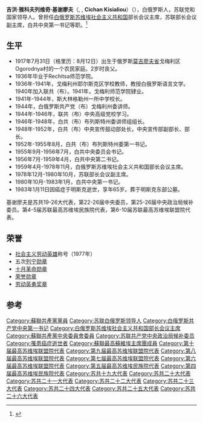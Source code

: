 {{Infobox Officeholder
| name        = 吉洪·雅科夫列维奇·基谢廖夫
| original_name= Ти́хон Я́ковлевич Киселёв <br/>Ціхан Якаўлевіч Кісялёў
| image       = Tikhon Kiselyov.jpg
| width       = 150px
| office     = [[白俄罗斯苏维埃社会主义共和国|白俄罗斯苏维埃社会主义共和国]]部长会议主席
| term_start = {{dts|1959|4|9}}
| term_end   = {{dts|1978|11|11}}
| predecessor= [[尼古拉·叶夫列莫维奇·阿夫希莫维奇|尼古拉·叶夫列莫维奇·阿夫希莫维奇]]
| successor  = [[亚历山大·尼基福罗维奇·阿克肖诺夫|亚历山大·尼基福罗维奇·阿克肖诺夫]]
| office2     = 苏联部长会议副主席
| term_start2 = 1978年12月5日
| term_end2   = 1980年10月23日
| premier2    = [[阿列克谢·柯西金|阿列克谢·柯西金]]
| predecessor2= [[基里尔·特罗菲莫维奇·马祖罗夫|基里尔·特罗菲莫维奇·马祖罗夫]]
| successor2  = [[瓦伦丁·尼古拉耶维奇·马克耶夫|瓦伦丁·尼古拉耶维奇·马克耶夫]]
| office3      = [[白俄罗斯共产党_(1918年)|白俄罗斯共产党]]中央第一书记
| term_start3  = {{dts|1980|10|15}}
| term_end3    = {{dts|1983|1|11}}
| predecessor3 = [[彼得·米罗诺维奇·马谢罗夫|彼得·米罗诺维奇·马谢罗夫]]
| successor3   = [[尼古拉·尼基托维奇·斯柳尼科夫|尼古拉·尼基托维奇·斯柳尼科夫]]
| birth_date  = {{OldStyleDate|1917年|8月12日|7月31日}}
| birth_place = {{RUS}}[[莫吉廖夫省|莫吉廖夫省]]戈梅利区Ogorodnya村
| death_date  = {{death date and age|1983|1|11|1917|8|12|df=y}}
| death_place = {{URS}}[[白俄罗斯苏维埃社会主义共和国|白俄罗斯苏维埃社会主义共和国]][[明斯克|明斯克]]
| nationality = {{RUS}}（1917）<br>{{flag|Russian SFSR|1918}}（1918-1922）<br>{{URS}}（1922-1983）
| party       = [[苏联共产党|苏联共产党]]
| profession  = 政治人物
|awards={{{!}} style="background: transparent"
{{!}} {{社会主义劳动英雄|1977}}
{{!}}}
{{{!}} style="background: transparent"
{{!}} {{列宁勋章}} {{!!}} {{列宁勋章}} {{!!}} {{列宁勋章}} {{!!}} {{列宁勋章}}
{{!}}-
{{!}} {{列宁勋章|1977}} {{!!}} {{十月革命勋章}} {{!!}} {{苏联荣誉勋章}} {{!!}} {{劳动英勇奖章}}
{{!}}}
}}
'''吉洪·雅科夫列维奇·基谢廖夫'''（{{lang-ru|Ти́хон Я́ковлевич Киселёв}}, {{lang-be|Ціхан Якаўлевіч Кісялёў}}, '''Cichan Kisialiou'''）（{{bd|1917年|7月31日（格里历：8月12日）|1983年|1月11日}}），白俄罗斯人，苏联党和国家领导人。曾担任[[白俄罗斯苏维埃社会主义共和国|白俄罗斯苏维埃社会主义共和国]]部长会议主席，苏联部长会议副主席，白共中央第一书记等职。<ref>{{Cite web|title=Справочник по истории Коммунистической партии и Советского Союза 1898 - 1991|url=http://knowbysight.info/KKK/03175.asp|access-date=2021-01-16|archive-date=2021-09-25|archive-url=https://web.archive.org/web/20210925055204/http://www.knowbysight.info/KKK/03175.asp}}</ref>

== 生平 ==
* 1917年7月31日（格里历：8月12日）出生于俄罗斯[[莫吉廖夫省|莫吉廖夫省]]戈梅利区Ogorodnya村的一个农民家庭。2岁时丧父。
* 1936年毕业于Rechitsa师范学院。
* 1936年-1941年，戈梅利州耶尔斯克区学校教师，教授白俄罗斯语言文学。1940年加入联共（布）。1941年，戈梅利师范学院肄业。
* 1941年-1944年，斯大林格勒州一所中学校长。
* 1944年，白俄罗斯共产党（布）戈梅利州委讲师。
* 1944年-1946年，联共（布）中央高级党校学习。
* 1946年-1948年，白共（布）布列斯特州委讲师组组长。
* 1948年-1952年，白共（布）中央宣传鼓动部处长，中央宣传部副部长、部长。
* 1952年-1955年8月，白共（布）布列斯特州委第一书记。
* 1955年9月-1956年7月，白共中央委员会书记。
* 1956年7月-1959年4月，白共中央第二书记。
* 1959年4月-1978年11月，白俄罗斯苏维埃社会主义共和国部长会议主席。
* 1978年12月-1980年10月，苏联部长会议副主席。
* 1980年10月-1983年1月，白共中央第一书记。
* 1983年1月11日因癌症于明斯克逝世，享年65岁。葬于明斯克东部公墓。
基谢廖夫是苏共19-26大代表，第22-26届中央委员，第25-26届中央政治局候补委员。第4-5届苏联最高苏维埃民族院代表，第6-10届苏联最高苏维埃联盟院代表。

== 荣誉 ==
* [[社会主义劳动英雄|社会主义劳动英雄]]称号（1977年）
* 五次[[列宁勋章|列宁勋章]]
* [[十月革命勋章|十月革命勋章]]
* [[荣誉勋章_(苏联)|荣誉勋章]]
* [[劳动英勇奖章|劳动英勇奖章]]

==参考==
{{reflist}}

{{勃列日涅夫时代}}
{{Authority control}}
{{DEFAULTSORT:Kiselyov, Tikhon Yakovlevich}}
[[Category:蘇聯共產黨黨員|Category:蘇聯共產黨黨員]]
[[Category:苏联白俄罗斯领导人|Category:苏联白俄罗斯领导人]]
[[Category:白俄罗斯共产党中央第一书记|Category:白俄罗斯共产党中央第一书记]]
[[Category:白俄罗斯苏维埃社会主义共和国部长会议主席|Category:白俄罗斯苏维埃社会主义共和国部长会议主席]]
[[Category:蘇聯共產黨中央委員會委員|Category:蘇聯共產黨中央委員會委員]]
[[Category:苏联共产党中央政治局候补委员|Category:苏联共产党中央政治局候补委员]]
[[Category:罹患癌症逝世者|Category:罹患癌症逝世者]]
[[Category:蘇聯最高蘇維埃主席團成員|Category:蘇聯最高蘇維埃主席團成員]]
[[Category:第十届最高苏维埃联盟院代表|Category:第十届最高苏维埃联盟院代表]]
[[Category:第九届最高苏维埃联盟院代表|Category:第九届最高苏维埃联盟院代表]]
[[Category:第八届最高苏维埃联盟院代表|Category:第八届最高苏维埃联盟院代表]]
[[Category:第七届最高苏维埃联盟院代表|Category:第七届最高苏维埃联盟院代表]]
[[Category:第六届最高苏维埃联盟院代表|Category:第六届最高苏维埃联盟院代表]]
[[Category:第五届最高苏维埃民族院代表|Category:第五届最高苏维埃民族院代表]]
[[Category:第四届最高苏维埃民族院代表|Category:第四届最高苏维埃民族院代表]]
[[Category:苏共十九大代表|Category:苏共十九大代表]]
[[Category:苏共二十大代表|Category:苏共二十大代表]]
[[Category:苏共二十一大代表|Category:苏共二十一大代表]]
[[Category:苏共二十二大代表|Category:苏共二十二大代表]]
[[Category:苏共二十三大代表|Category:苏共二十三大代表]]
[[Category:苏共二十四大代表|Category:苏共二十四大代表]]
[[Category:苏共二十五大代表|Category:苏共二十五大代表]]
[[Category:苏共二十六大代表|Category:苏共二十六大代表]]
